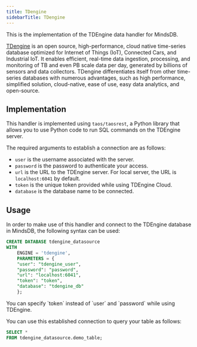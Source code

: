 ```yaml
---
title: TDengine
sidebarTitle: TDengine
---
```


This is the implementation of the TDEngine data handler for MindsDB.

[TDengine](https://tdengine.com/) is an open source, high-performance, cloud native time-series database optimized for Internet of Things (IoT), Connected Cars, and Industrial IoT. It enables efficient, real-time data ingestion, processing, and monitoring of TB and even PB scale data per day, generated by billions of sensors and data collectors. TDengine differentiates itself from other time-series databases with numerous advantages, such as high performance, simplified solution, cloud-native, ease of use, easy data analytics, and open-source.

## Implementation

This handler is implemented using `taos/taosrest`, a Python library that allows you to use Python code to run SQL commands on the TDEngine server.

The required arguments to establish a connection are as follows:

* `user` is the username associated with the server.
* `password` is the password to authenticate your access.
* `url` is the URL to the TDEngine server. For local server, the URL is `localhost:6041` by default.
* `token` is the unique token provided while using TDEngine Cloud.
* `database` is the database name to be connected.

## Usage

In order to make use of this handler and connect to the TDEngine database in MindsDB, the following syntax can be used:

```sql
CREATE DATABASE tdengine_datasource
WITH
    ENGINE = 'tdengine',
    PARAMETERS = {
    "user": "tdengine_user",
    "password": "password",
    "url": "localhost:6041",
    "token": "token",
    "database": "tdengine_db"
    };
```

<Note>
You can specify `token` instead of `user` and `password` while using TDEngine.
</Note>

You can use this established connection to query your table as follows:

```sql
SELECT *
FROM tdengine_datasource.demo_table;
```
